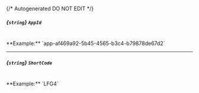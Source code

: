 {/* Autogenerated DO NOT EDIT  */}
##### *{`string`}* `AppId`
<br/>
**Example:** `app-af469a92-5b45-4565-b3c4-b79878de67d2`

---
##### *{`string`}* `ShortCode`
<br/>
**Example:** `LFG4`


